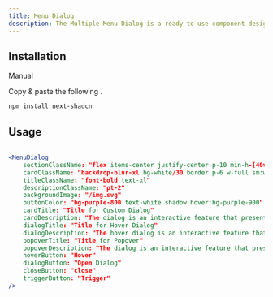 ```yaml
---
title: Menu Dialog 
description: The Multiple Menu Dialog is a ready-to-use component designed to facilitate the selection of options from various menus within a single dialog interface. When activated, this dialog presents users with multiple menus, enabling them to make selections efficiently and intuitively. This feature enhances user experience by streamlining navigation and allowing for quick access to related options, making it ideal for complex decision-making scenarios.
---
```


<ComponentPreview name="menu-dialog-example" />

## Installation

<Tabs defaultValue="manual">

<TabsList>  
  <TabsTrigger value="manual">Manual</TabsTrigger>
</TabsList>
<TabsContent value="cli">
<Steps>


</Steps>
</TabsContent>
<TabsContent value="manual">

<Steps>

<Step>Copy & paste the following .</Step>

```bash
npm install next-shadcn
```

</Steps>
</TabsContent>

</Tabs>

## Usage

```jsx

<MenuDialog
  	sectionClassName: "flex items-center justify-center p-10 min-h-[40vh] relative bg-cover bg-center bg-no-repeat bg-[url('/img.svg')]"
	cardClassName: "backdrop-blur-xl bg-white/30 border p-6 w-full sm:w-50 md:w-80 lg:w-96 h-auto dark:border-white dark:text-black"
	titleClassName: "font-bold text-xl"
	descriptionClassName: "pt-2"
	backgroundImage: "/img.svg"
	buttonColor: "bg-purple-800 text-white shadow hover:bg-purple-900"
	cardTitle: "Title for Custom Dialog"
	cardDescription: "The dialog is an interactive feature that presents content of custom dialog."  
	dialogTitle: "Title for Hover Dialog"
	dialogDescription: "The hover dialog is an interactive feature that presents content of dialog in hover."
	popoverTitle: "Title for Popover"
	popoverDescription: "The dialog is an interactive feature that presents content of popover."
	hoverButton: "Hover"
	dialogButton: "Open Dialog"
	closeButton: "close"
	triggerButton: "Trigger"
/>

```


